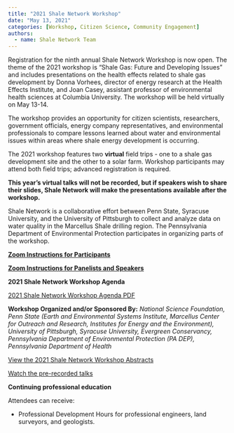 ```yaml
---
title: "2021 Shale Network Workshop"
date: "May 13, 2021"
categories: [Workshop, Citizen Science, Community Engagement]
authors: 
  - name: Shale Network Team
---
```


Registration for the ninth annual Shale Network Workshop is now open. The theme of the 2021 workshop is “Shale Gas: Future and Developing Issues” and includes presentations on the health effects related to shale gas development by Donna Vorhees, director of energy research at the Health Effects Institute, and Joan Casey, assistant professor of environmental health sciences at Columbia University. The workshop will be held virtually on May 13-14.

The workshop provides an opportunity for citizen scientists, researchers, government officials, energy company representatives, and environmental professionals to compare lessons learned about water and environmental issues within areas where shale energy development is occurring.

The 2021 workshop features two **virtual** field trips - one to a shale gas development site and the other to a solar farm. Workshop participants may attend both field trips; advanced registration is required.

**This year's virtual talks will not be recorded, but if speakers wish to share their slides, Shale Network will make the presentations available after the workshop.**

Shale Network is a collaborative effort between Penn State, Syracuse University, and the University of Pittsburgh to collect and analyze data on water quality in the Marcellus Shale drilling region. The Pennsylvania Department of Environmental Protection participates in organizing parts of the workshop.

[**Zoom Instructions for Participants**](2021-shale-network-workshop/How_to_Zoom-Participants-final.pdf)

[**Zoom Instructions for Panelists and Speakers**](2021-shale-network-workshop/How_to_Zoom-Panelists_and_Speakers.pdf) 

**2021 Shale Network Workshop Agenda**

[2021 Shale Network Workshop Agenda PDF](2021-shale-network-workshop/2021_Shale_Network_Workshop_Agenda.pdf)

**Workshop Organized and/or Sponsored By:** _National Science Foundation, Penn State (Earth and Environmental Systems Institute, Marcellus Center for Outreach and Research, Institutes for Energy and the Environment), University of Pittsburgh, Syracuse University, Evergreen Conservancy, Pennsylvania Department of Environmental Protection (PA DEP), Pennsylvania Department of Health_

[View the 2021 Shale Network Workshop Abstracts](2021-shale-network-workshop/2021_Abstracts.pdf)

[Watch the pre-recorded talks](https://www.youtube.com/watch?v=pdSK37cjHIY&list=PLVEuDVfB7mM5iF6YgSQeWVyBQLIcUjk4D){target="_blank"}

**Continuing professional education**

Attendees can receive:

-   Professional Development Hours for professional engineers, land surveyors, and geologists.
